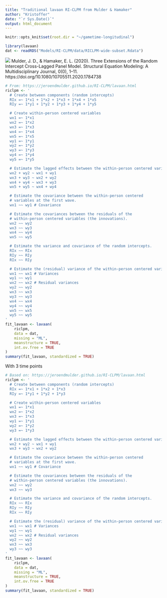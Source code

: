 ```yaml
---
title: "Traditional lavaan RI-CLPM from Mulder & Hamaker"
author: "Kristoffer"
date: "`r Sys.Date()`"
output: html_document
---
```



```r
knitr::opts_knit$set(root.dir = "~/gametime-longitudinal")
```

```r
library(lavaan)
dat <- readRDS("Models/RI-CLPM/data/RICLPM-wide-subset.Rdata")
```


![](img/model.png)
Mulder, J. D., & Hamaker, E. L. (2020). Three Extensions of the Random Intercept Cross-Lagged Panel Model. Structural Equation Modeling: A Multidisciplinary Journal, 0(0), 1–11. https://doi.org/10.1080/10705511.2020.1784738


```r
# From: https://jeroendmulder.github.io/RI-CLPM/lavaan.html
riclpm <- '
  # Create between components (random intercepts)
  RIx =~ 1*x1 + 1*x2 + 1*x3 + 1*x4 + 1*x5
  RIy =~ 1*y1 + 1*y2 + 1*y3 + 1*y4 + 1*y5

  # Create within-person centered variables
  wx1 =~ 1*x1
  wx2 =~ 1*x2
  wx3 =~ 1*x3
  wx4 =~ 1*x4
  wx5 =~ 1*x5
  wy1 =~ 1*y1
  wy2 =~ 1*y2
  wy3 =~ 1*y3
  wy4 =~ 1*y4
  wy5 =~ 1*y5

  # Estimate the lagged effects between the within-person centered variables.
  wx2 + wy2 ~ wx1 + wy1
  wx3 + wy3 ~ wx2 + wy2
  wx4 + wy4 ~ wx3 + wy3
  wx5 + wy5 ~ wx4 + wy4

  # Estimate the covariance between the within-person centered
  # variables at the first wave.
  wx1 ~~ wy1 # Covariance

  # Estimate the covariances between the residuals of the
  # within-person centered variables (the innovations).
  wx2 ~~ wy2
  wx3 ~~ wy3
  wx4 ~~ wy4
  wx5 ~~ wy5

  # Estimate the variance and covariance of the random intercepts.
  RIx ~~ RIx
  RIy ~~ RIy
  RIx ~~ RIy

  # Estimate the (residual) variance of the within-person centered variables.
  wx1 ~~ wx1 # Variances
  wy1 ~~ wy1
  wx2 ~~ wx2 # Residual variances
  wy2 ~~ wy2
  wx3 ~~ wx3
  wy3 ~~ wy3
  wx4 ~~ wx4
  wy4 ~~ wy4
  wx5 ~~ wx5
  wy5 ~~ wy5
'
fit_lavaan <- lavaan(
    riclpm,
    data = dat,
    missing = "ML",
    meanstructure = TRUE,
    int.ov.free = TRUE
)
summary(fit_lavaan, standardized = TRUE)
```



With 3 time points
```r
# Based on: https://jeroendmulder.github.io/RI-CLPM/lavaan.html
riclpm <- '
  # Create between components (random intercepts)
  RIx =~ 1*x1 + 1*x2 + 1*x3
  RIy =~ 1*y1 + 1*y2 + 1*y3

  # Create within-person centered variables
  wx1 =~ 1*x1
  wx2 =~ 1*x2
  wx3 =~ 1*x3
  wy1 =~ 1*y1
  wy2 =~ 1*y2
  wy3 =~ 1*y3

  # Estimate the lagged effects between the within-person centered variables.
  wx2 + wy2 ~ wx1 + wy1
  wx3 + wy3 ~ wx2 + wy2

  # Estimate the covariance between the within-person centered
  # variables at the first wave.
  wx1 ~~ wy1 # Covariance

  # Estimate the covariances between the residuals of the
  # within-person centered variables (the innovations).
  wx2 ~~ wy2
  wx3 ~~ wy3

  # Estimate the variance and covariance of the random intercepts.
  RIx ~~ RIx
  RIy ~~ RIy
  RIx ~~ RIy

  # Estimate the (residual) variance of the within-person centered variables.
  wx1 ~~ wx1 # Variances
  wy1 ~~ wy1
  wx2 ~~ wx2 # Residual variances
  wy2 ~~ wy2
  wx3 ~~ wx3
  wy3 ~~ wy3
'
fit_lavaan <- lavaan(
    riclpm,
    data = dat,
    missing = "ML",
    meanstructure = TRUE,
    int.ov.free = TRUE
)
summary(fit_lavaan, standardized = TRUE)
```